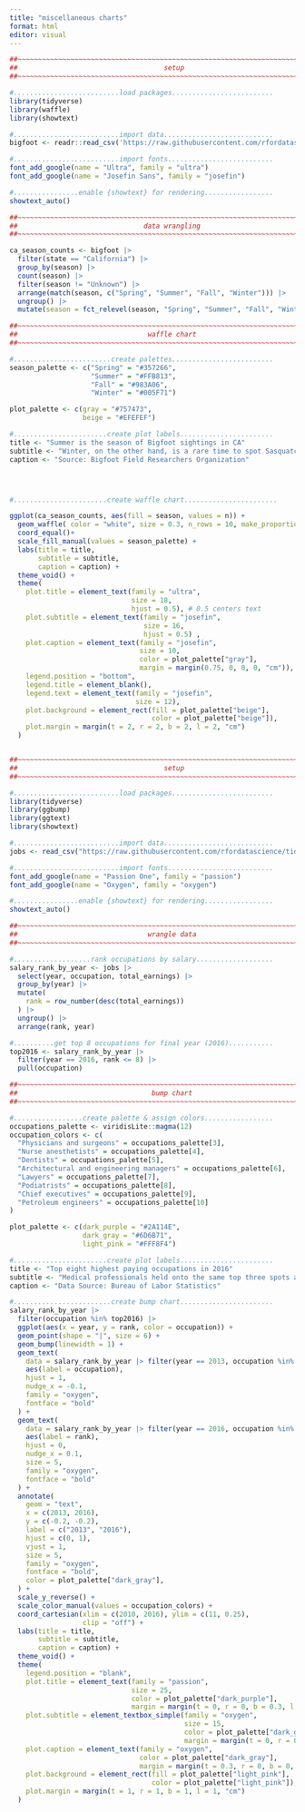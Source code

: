 ```yaml
---
title: "miscellaneous charts"
format: html
editor: visual
---
```


```r
##~~~~~~~~~~~~~~~~~~~~~~~~~~~~~~~~~~~~~~~~~~~~~~~~~~~~~~~~~~~~~~~~~~~~~~~~~~~~~~
##                                    setup                                 ----
##~~~~~~~~~~~~~~~~~~~~~~~~~~~~~~~~~~~~~~~~~~~~~~~~~~~~~~~~~~~~~~~~~~~~~~~~~~~~~~

#..........................load packages.........................
library(tidyverse)
library(waffle)
library(showtext)

#..........................import data...........................
bigfoot <- readr::read_csv('https://raw.githubusercontent.com/rfordatascience/tidytuesday/master/data/2022/2022-09-13/bigfoot.csv')

#..........................import fonts..........................
font_add_google(name = "Ultra", family = "ultra")
font_add_google(name = "Josefin Sans", family = "josefin")

#................enable {showtext} for rendering.................
showtext_auto()

##~~~~~~~~~~~~~~~~~~~~~~~~~~~~~~~~~~~~~~~~~~~~~~~~~~~~~~~~~~~~~~~~~~~~~~~~~~~~~~
##                               data wrangling                             ----
##~~~~~~~~~~~~~~~~~~~~~~~~~~~~~~~~~~~~~~~~~~~~~~~~~~~~~~~~~~~~~~~~~~~~~~~~~~~~~~

ca_season_counts <- bigfoot |> 
  filter(state == "California") |> 
  group_by(season) |> 
  count(season) |> 
  filter(season != "Unknown") |> 
  arrange(match(season, c("Spring", "Summer", "Fall", "Winter"))) |> 
  ungroup() |> 
  mutate(season = fct_relevel(season, "Spring", "Summer", "Fall", "Winter"))

##~~~~~~~~~~~~~~~~~~~~~~~~~~~~~~~~~~~~~~~~~~~~~~~~~~~~~~~~~~~~~~~~~~~~~~~~~~~~~~
##                                waffle chart                              ----
##~~~~~~~~~~~~~~~~~~~~~~~~~~~~~~~~~~~~~~~~~~~~~~~~~~~~~~~~~~~~~~~~~~~~~~~~~~~~~~

#........................create palettes.........................
season_palette <- c("Spring" = "#357266", 
                    "Summer" = "#FFB813", 
                    "Fall" = "#983A06", 
                    "Winter" = "#005F71")

plot_palette <- c(gray = "#757473",
                  beige = "#EFEFEF")

#.......................create plot labels.......................
title <- "Summer is the season of Bigfoot sightings in CA"
subtitle <- "Winter, on the other hand, is a rare time to spot Sasquatch"
caption <- "Source: Bigfoot Field Researchers Organization"




#.......................create waffle chart.......................

ggplot(ca_season_counts, aes(fill = season, values = n)) + 
  geom_waffle( color = "white", size = 0.3, n_rows = 10, make_proportional = TRUE) + 
  coord_equal()+ 
  scale_fill_manual(values = season_palette) + 
  labs(title = title,
       subtitle = subtitle,
       caption = caption) + 
  theme_void() + 
  theme(
    plot.title = element_text(family = "ultra", 
                              size = 18,
                              hjust = 0.5), # 0.5 centers text 
    plot.subtitle = element_text(family = "josefin",
                                 size = 16,
                                 hjust = 0.5) ,
    plot.caption = element_text(family = "josefin", 
                                size = 10,
                                color = plot_palette["gray"],
                                margin = margin(0.75, 0, 0, 0, "cm")),
    legend.position = "bottom",
    legend.title = element_blank(),
    legend.text = element_text(family = "josefin",
                               size = 12),
    plot.background = element_rect(fill = plot_palette["beige"], 
                                   color = plot_palette["beige"]),
    plot.margin = margin(t = 2, r = 2, b = 2, l = 2, "cm")
  )



```

```r
##~~~~~~~~~~~~~~~~~~~~~~~~~~~~~~~~~~~~~~~~~~~~~~~~~~~~~~~~~~~~~~~~~~~~~~~~~~~~~~
##                                    setup                                 ----
##~~~~~~~~~~~~~~~~~~~~~~~~~~~~~~~~~~~~~~~~~~~~~~~~~~~~~~~~~~~~~~~~~~~~~~~~~~~~~~

#..........................load packages.........................
library(tidyverse)
library(ggbump)
library(ggtext)
library(showtext)

#..........................import data...........................
jobs <- read_csv("https://raw.githubusercontent.com/rfordatascience/tidytuesday/master/data/2019/2019-03-05/jobs_gender.csv")

#..........................import fonts..........................
font_add_google(name = "Passion One", family = "passion")
font_add_google(name = "Oxygen", family = "oxygen")

#................enable {showtext} for rendering.................
showtext_auto()

##~~~~~~~~~~~~~~~~~~~~~~~~~~~~~~~~~~~~~~~~~~~~~~~~~~~~~~~~~~~~~~~~~~~~~~~~~~~~~~
##                                wrangle data                              ----
##~~~~~~~~~~~~~~~~~~~~~~~~~~~~~~~~~~~~~~~~~~~~~~~~~~~~~~~~~~~~~~~~~~~~~~~~~~~~~~

#...................rank occupations by salary...................
salary_rank_by_year <- jobs |> 
  select(year, occupation, total_earnings) |> 
  group_by(year) |> 
  mutate(
    rank = row_number(desc(total_earnings))
  ) |> 
  ungroup() |> 
  arrange(rank, year)

#..........get top 8 occupations for final year (2016)...........
top2016 <- salary_rank_by_year |>  
  filter(year == 2016, rank <= 8) |>  
  pull(occupation) 

##~~~~~~~~~~~~~~~~~~~~~~~~~~~~~~~~~~~~~~~~~~~~~~~~~~~~~~~~~~~~~~~~~~~~~~~~~~~~~~
##                                 bump chart                               ----
##~~~~~~~~~~~~~~~~~~~~~~~~~~~~~~~~~~~~~~~~~~~~~~~~~~~~~~~~~~~~~~~~~~~~~~~~~~~~~~

#.................create palette & assign colors.................
occupations_palette <- viridisLite::magma(12)
occupation_colors <- c(
  "Physicians and surgeons" = occupations_palette[3],
  "Nurse anesthetists" = occupations_palette[4],
  "Dentists" = occupations_palette[5],
  "Architectural and engineering managers" = occupations_palette[6],
  "Lawyers" = occupations_palette[7], 
  "Podiatrists" = occupations_palette[8],
  "Chief executives" = occupations_palette[9],
  "Petroleum engineers" = occupations_palette[10]
)

plot_palette <- c(dark_purple = "#2A114E", 
                  dark_gray = "#6D6B71",
                  light_pink = "#FFF8F4")

#.......................create plot labels.......................
title <- "Top eight highest paying occupations in 2016"
subtitle <- "Medical professionals held onto the same top three spots across years, while <span style='color:#FEA873FF;'>**petroleum engineers**</span> steadily climbed the ranks from 10^th^ in 2013 to 4^th^ in 2016"
caption <- "Data Source: Bureau of Labor Statistics"

#........................create bump chart.......................
salary_rank_by_year |>  
  filter(occupation %in% top2016) |>  
  ggplot(aes(x = year, y = rank, color = occupation)) + 
  geom_point(shape = "|", size = 6) + 
  geom_bump(linewidth = 1) +
  geom_text(
    data = salary_rank_by_year |> filter(year == 2013, occupation %in% top2016),
    aes(label = occupation),
    hjust = 1,
    nudge_x = -0.1,
    family = "oxygen",
    fontface = "bold"
  ) +
  geom_text(
    data = salary_rank_by_year |> filter(year == 2016, occupation %in% top2016),
    aes(label = rank),
    hjust = 0,
    nudge_x = 0.1,
    size = 5,
    family = "oxygen",
    fontface = "bold"
  ) +
  annotate(
    geom = "text",
    x = c(2013, 2016),
    y = c(-0.2, -0.2),
    label = c("2013", "2016"),
    hjust = c(0, 1),
    vjust = 1,
    size = 5,
    family = "oxygen",
    fontface = "bold",
    color = plot_palette["dark_gray"],
  ) +
  scale_y_reverse() +
  scale_color_manual(values = occupation_colors) +
  coord_cartesian(xlim = c(2010, 2016), ylim = c(11, 0.25), 
                  clip = "off") +
  labs(title = title,
       subtitle = subtitle,
       caption = caption) +
  theme_void() +
  theme(
    legend.position = "blank",
    plot.title = element_text(family = "passion",
                              size = 25,
                              color = plot_palette["dark_purple"],
                              margin = margin(t = 0, r = 0, b = 0.3, l = 0, "cm")),
    plot.subtitle = element_textbox_simple(family = "oxygen",
                                           size = 15,
                                           color = plot_palette["dark_gray"],
                                           margin = margin(t = 0, r = 0, b = 1, l = 0, "cm")),
    plot.caption = element_text(family = "oxygen",
                                color = plot_palette["dark_gray"],
                                margin = margin(t = 0.3, r = 0, b = 0, l = 0, "cm")),
    plot.background = element_rect(fill = plot_palette["light_pink"],
                                   color = plot_palette["light_pink"]),
    plot.margin = margin(t = 1, r = 1, b = 1, l = 1, "cm")
  )
```
